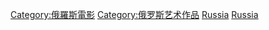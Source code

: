 {{catexp|1922年以前或1991年之後出品的俄羅斯電影作品，關於1922年至1991年間出品的蘇聯電影作品，請參見「[[:Category:苏联电影作品|:Category:苏联电影作品]]」}}
{{Commons category|Films of Russia}}

[[Category:俄羅斯電影|Category:俄羅斯電影]]
[[Category:俄罗斯艺术作品|Category:俄罗斯艺术作品]]
[[Category:欧洲各国电影作品|Russia]]
[[Category:亞洲各國電影作品|Russia]]